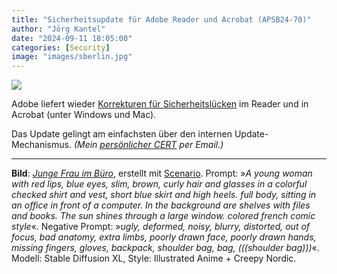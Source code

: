 ```yaml
---
title: "Sicherheitsupdate für Adobe Reader und Acrobat (APSB24-70)"
author: "Jörg Kantel"
date: "2024-09-11 18:05:00"
categories: [Security]
image: "images/sberlin.jpg"
---
```


[![](images/sberlin-b.jpg)](https://www.flickr.com/photos/schockwellenreiter/53492395282/)

Adobe liefert wieder [Korrekturen für Sicherheitslücken](https://helpx.adobe.com/security/products/acrobat/apsb24-70.html) im Reader und in Acrobat (unter Windows und Mac).

Das Update gelingt am einfachsten über den internen Update-Mechanismus. *(Mein [persönlicher CERT](http://www.gwdg.de/~mreiman1/) per Email.)*

---

**Bild**: *[Junge Frau im Büro](https://www.flickr.com/photos/schockwellenreiter/53492395282/)*, erstellt mit [Scenario](http://cognitiones.kantel-chaos-team.de/technikgeschichte/rechnerundnetze/scenario.html). Prompt: »*A young woman with red lips, blue eyes, slim, brown, curly hair and glasses in a colorful checked shirt and vest, short blue skirt and high heels. full body, sitting in an office in front of a computer. In the background are shelves with files and books. The sun shines through a large window. colored french comic style*«. Negative Prompt: »*ugly, deformed, noisy, blurry, distorted, out of focus, bad anatomy, extra limbs, poorly drawn face, poorly drawn hands, missing fingers, gloves, backpack, shoulder bag, bag, (((shoulder bag)))*«. Modell: Stable Diffusion XL, Style: Illustrated Anime + Creepy Nordic.